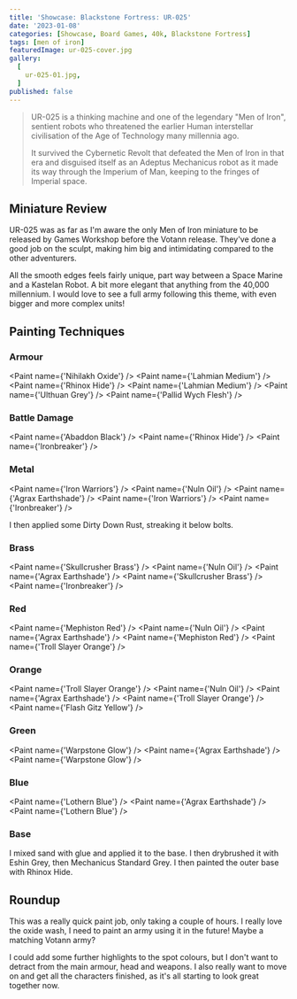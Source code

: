 ```yaml
---
title: 'Showcase: Blackstone Fortress: UR-025'
date: '2023-01-08'
categories: [Showcase, Board Games, 40k, Blackstone Fortress]
tags: [men of iron]
featuredImage: ur-025-cover.jpg
gallery:
  [
    ur-025-01.jpg,
  ]
published: false
---
```


> UR-025 is a thinking machine and one of the legendary "Men of Iron", sentient robots who threatened the earlier
> Human interstellar civilisation of the Age of Technology many millennia ago.
>
> It survived the Cybernetic Revolt that defeated the Men of Iron in that era and disguised itself as an Adeptus
> Mechanicus robot as it made its way through the Imperium of Man, keeping to the fringes of Imperial space.

## Miniature Review

UR-025 was as far as I'm aware the only Men of Iron miniature to be released by Games Workshop before the Votann
release. They've done a good job on the sculpt, making him big and intimidating compared to the other adventurers.

All the smooth edges feels fairly unique, part way between a Space Marine and a Kastelan Robot. A bit more elegant that
anything from the 40,000 millennium. I would love to see a full army following this theme, with even bigger and more
complex units!

## Painting Techniques

### Armour
<Paint name={'Nihilakh Oxide'} />
<Paint name={'Lahmian Medium'} />
<Paint name={'Rhinox Hide'} />
<Paint name={'Lahmian Medium'} />
<Paint name={'Ulthuan Grey'} />
<Paint name={'Pallid Wych Flesh'} />

### Battle Damage
<Paint name={'Abaddon Black'} />
<Paint name={'Rhinox Hide'} />
<Paint name={'Ironbreaker'} />

### Metal
<Paint name={'Iron Warriors'} />
<Paint name={'Nuln Oil'} />
<Paint name={'Agrax Earthshade'} />
<Paint name={'Iron Warriors'} />
<Paint name={'Ironbreaker'} />

I then applied some Dirty Down Rust, streaking it below bolts.

### Brass
<Paint name={'Skullcrusher Brass'} />
<Paint name={'Nuln Oil'} />
<Paint name={'Agrax Earthshade'} />
<Paint name={'Skullcrusher Brass'} />
<Paint name={'Ironbreaker'} />

### Red
<Paint name={'Mephiston Red'} />
<Paint name={'Nuln Oil'} />
<Paint name={'Agrax Earthshade'} />
<Paint name={'Mephiston Red'} />
<Paint name={'Troll Slayer Orange'} />

### Orange
<Paint name={'Troll Slayer Orange'} />
<Paint name={'Nuln Oil'} />
<Paint name={'Agrax Earthshade'} />
<Paint name={'Troll Slayer Orange'} />
<Paint name={'Flash Gitz Yellow'} />

### Green
<Paint name={'Warpstone Glow'} />
<Paint name={'Agrax Earthshade'} />
<Paint name={'Warpstone Glow'} />

### Blue
<Paint name={'Lothern Blue'} />
<Paint name={'Agrax Earthshade'} />
<Paint name={'Lothern Blue'} />


### Base

I mixed sand with glue and applied it to the base. I then drybrushed it with Eshin Grey, then Mechanicus Standard Grey.
I then painted the outer base with Rhinox Hide.

## Roundup

This was a really quick paint job, only taking a couple of hours. I really love the oxide wash, I need to paint an army
using it in the future! Maybe a matching Votann army?

I could add some further highlights to the spot colours, but I don't want to detract from the main armour, head and
weapons. I also really want to move on and get all the characters finished, as it's all starting to look great together
now.